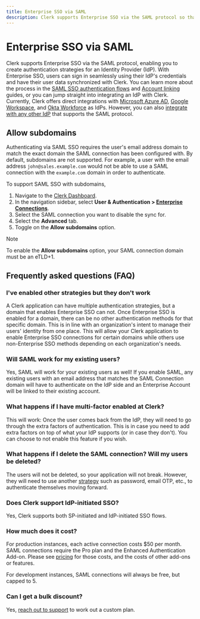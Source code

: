 ```yaml
---
title: Enterprise SSO via SAML
description: Clerk supports Enterprise SSO via the SAML protocol so that you can create authentication strategies for Identity Providers, such as Okta.
---
```


# Enterprise SSO via SAML

Clerk supports Enterprise SSO via the SAML protocol, enabling you to create authentication strategies for an Identity Provider (IdP). With Enterprise SSO, users can sign in seamlessly using their IdP's credentials and have their user data synchronized with Clerk. You can learn more about the process in the [SAML SSO authentication flows](/docs/authentication/saml/authentication-flows) and [Account linking](/docs/authentication/saml/account-linking) guides, or you can jump straight into integrating an IdP with Clerk. Currently, Clerk offers direct integrations with [Microsoft Azure AD](/docs/authentication/saml/azure), [Google Workspace](/docs/authentication/saml/google), and [Okta Workforce](/docs/authentication/saml/okta) as IdPs. However, you can also [integrate with any other IdP](/docs/authentication/saml/custom-provider) that supports the SAML protocol.

## Allow subdomains

Authenticating via SAML SSO requires the user's email address domain to match the exact domain the SAML connection has been configured with. By default, subdomains are not supported. For example, a user with the email address `john@sales.example.com` would not be able to use a SAML connection with the `example.com` domain in order to authenticate.

To support SAML SSO with subdomains,

1. Navigate to the [Clerk Dashboard](https://dashboard.clerk.com).
1. In the navigation sidebar, select **User & Authentication > [Enterprise Connections](https://dashboard.clerk.com/last-active?path=user-authentication/enterprise-connections)**.
1. Select the SAML connection you want to disable the sync for.
1. Select the **Advanced** tab.
1. Toggle on the **Allow subdomains** option.

> [!NOTE]
> To enable the **Allow subdomains** option, your SAML connection domain must be an eTLD+1.

## Frequently asked questions (FAQ)

### I've enabled other strategies but they don't work

A Clerk application can have multiple authentication strategies, but a domain that enables Enterprise SSO can not. Once Enterprise SSO is enabled for a domain, there can be no other authentication methods for that specific domain. This is in line with an organization's intent to manage their users' identity from one place. This will allow your Clerk application to enable Enterprise SSO connections for certain domains while others use non-Enterprise SSO methods depending on each organization's needs.

### Will SAML work for my existing users?

Yes, SAML will work for your existing users as well! If you enable SAML, any existing users with an email address that matches the SAML Connection domain will have to authenticate on the IdP side and an Enterprise Account will be linked to their existing account.

### What happens if I have multi-factor enabled at Clerk?

This will work: Once the user comes back from the IdP, they will need to go through the extra factors of authentication. This is in case you need to add extra factors on top of what your IdP supports (or in case they don't). You can choose to not enable this feature if you wish.

### What happens if I delete the SAML connection? Will my users be deleted?

The users will not be deleted, so your application will not break. However, they will need to use another [strategy](/docs/authentication/configuration/sign-up-sign-in-options#authentication-strategies) such as password, email OTP, etc., to authenticate themselves moving forward.

### Does Clerk support IdP-initiated SSO?

Yes, Clerk supports both SP-initiated and IdP-initiated SSO flows.

### How much does it cost?

For production instances, each active connection costs $50 per month. SAML connections require the Pro plan and the Enhanced Authentication Add-on. Please see [pricing](/pricing) for those costs, and the costs of other add-ons or features.

For development instances, SAML connections will always be free, but capped to 5.

### Can I get a bulk discount?

Yes, [reach out to support](/contact/support) to work out a custom plan.
